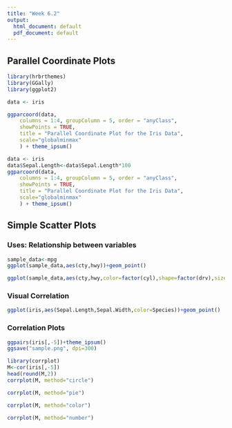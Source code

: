 ---
title: "Week 6.2"
output:
  html_document: default
  pdf_document: default
---

## Parallel Coordinate Plots
```{r data, warning=FALSE}

library(hrbrthemes)
library(GGally)
library(ggplot2)

data <- iris

ggparcoord(data,
    columns = 1:4, groupColumn = 5, order = "anyClass",
    showPoints = TRUE, 
    title = "Parallel Coordinate Plot for the Iris Data",
    scale="globalminmax"
    ) + theme_ipsum()
```

```{r warning=FALSE}
data <- iris
data$Sepal.Length<-data$Sepal.Length*100
ggparcoord(data,
    columns = 1:4, groupColumn = 5, order = "anyClass",
    showPoints = TRUE, 
    title = "Parallel Coordinate Plot for the Iris Data",
    scale="globalminmax"
    ) + theme_ipsum()
```


## Simple Scatter Plots
### Uses: Relationship between variables
```{r}
sample_data<-mpg
ggplot(sample_data,aes(cty,hwy))+geom_point()
```

```{r}

ggplot(sample_data,aes(cty,hwy,color=factor(cyl),shape=factor(drv),size=displ))+geom_point()
```

### Visual Correlation
```{r}
ggplot(iris,aes(Sepal.Length,Sepal.Width,color=Species))+geom_point()
```

### Correlation Plots
```{r warning=FALSE}
ggpairs(iris[,-5])+theme_ipsum()
ggsave("sample.png", dpi=300)
```

```{r}
library(corrplot)
M<-cor(iris[,-5])
head(round(M,2))
corrplot(M, method="circle")

```

```{r}
corrplot(M, method="pie")
```

```{r}
corrplot(M, method="color")
```

```{r}
corrplot(M, method="number")
```



